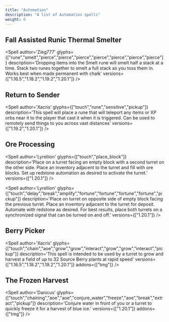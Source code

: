 ```yaml
---
title: "Automation"
description: "A list of Automation spells"
weight: 0
---
```



## Fall Assisted Runic Thermal Smelter
<Spell
    author='Zieg777'
    glyphs={["rune","smelt","pierce","pierce","pierce","pierce","pierce","pierce","pierce"]}
    description='Dropping items into the Smelt rune will smelt half a stack at a time. Stack two runes together to smelt a full stack as you toss them in. Works best when made permanent with chalk'
    versions={["1.16.5","1.18.2","1.19.2","1.20.1"]}
/>

## Return to Sender
<Spell
    author='Xacris'
    glyphs={["touch","rune","sensitive","pickup"]}
    description='This spell will place a rune that will teleport any items or XP orbs near it to the player that cast it when it is triggered. Can be used to remotely send things to you across vast distances'
    versions={["1.19.2","1.20.1"]}
/>

## Ore Processing
<Spell
    author='Lyrellion'
    glyphs={["touch","place_block"]}
    description='Place on a turret facing an empty block with a second turret on the other side.  Place an inventory adjacent to the turret and fill with ore blocks.  Set up redstone automation as desired to activate the turret.'
    versions={["1.20.1"]}
/>

<Spell
    author='Lyrellion'
    glyphs={["touch","delay","break","amplify","fortune","fortune","fortune","fortune","pickup"]}
    description='Place on turret on opposite side of empty block facing the previous turret.  Place an inventory adjacent to the turret for deposit. Automate with redstone as desired.  For best results, place both turrets on a synchronized signal that can be turned on and off.'
    versions={["1.20.1"]}
/>

## Berry Picker
<Spell
    author='Xacris'
    glyphs={["touch","chain","aoe","grow","grow","interact","grow","grow","interact","pickup"]}
    description='This spell is intended to be used by a turret to grow and harvest a field of up to 32 Source Berry plants at rapid speed'
    versions={["1.16.5","1.18.2","1.19.2","1.20.1"]}
    addons={["tmg"]}
/>

## The Frozen Harvest
<Spell
    author='Danicus'
    glyphs={["touch","chaining","aoe","aoe","conjure_water","freeze","aoe","break","extract","pickup"]}
    description='Conjure water in front of you or a turret to quickly freeze it for a harvest of blue ice.'
    versions={["1.20.1"]}
    addons={["tmg"]}
/>
